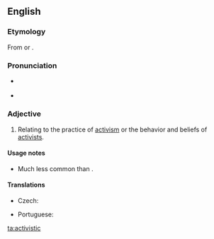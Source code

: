 ==English==

===Etymology===
From {{affix|en|activist|-ic}} or {{affix|en|active|-istic}}.

===Pronunciation===
* {{a|US}} {{IPA|/æk.tɪˈvɪst.ɪk/|lang=en}}
* {{rhymes|ɪstɪk|lang=en}}

===Adjective===
{{en-adj}}

# Relating to the practice of [[activism]] or the behavior and beliefs of [[activists]].

====Usage notes====
* Much less common than {{m|en|activist|pos=adjective}}.

====Translations====
{{trans-see|activist|[[activist#Adjective|activist]]}}

{{trans-top|relating to the practice of activism or the behavior and beliefs of activists}}
* Czech: {{t|cs|aktivistický|m}}
{{trans-mid}}
* Portuguese: {{t+|pt|ativista}}
{{trans-bottom}}

[[ta:activistic]]